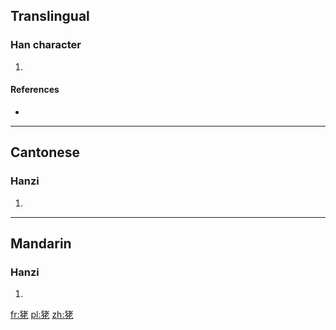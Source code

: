 ==Translingual==

===Han character===
{{Han char|rn=94|rad=犬|as=06|sn=9|four=4421<sub>1</sub>|canj=大竹十大心 (KHJKP)}}

# {{defn|Han|sort=犬06}}

====References====
* {{Han ref|kx=0711.080|dkj=20394|dj=1123.070|hdz=21343.030|uh=72EB|ud=29419|bh=CFC1|bd=53185}}

----

==Cantonese==

===Hanzi===
{{yue-hanzi|jyut=|y=lou5}}

# {{defn|Cantonese|sort=犬06}}

----

==Mandarin==

===Hanzi===
{{cmn-hanzi|pin=[[lǎo]] ([[lao3]])|wg=lao<sup>3</sup>}}

# {{defn|Mandarin|sort=犬06}}

[[fr:狫]]
[[pl:狫]]
[[zh:狫]]